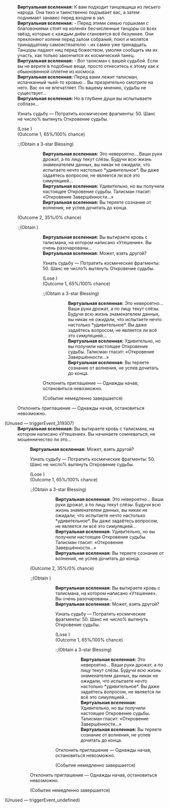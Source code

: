 {{Диалог Начало}}
:'''Виртуальная вселенная:''' К вам подходит танцовщица из лисьего народа. Она тихо и таинственно подзывает вас, а затем поднимает занавес перед входом в зал.
:'''Виртуальная вселенная:''' - Перед этими семью горшками с благовониями стоят на коленях бесчисленные танцоры со всех звёзд, которые с каждым днём становятся всё безумнее. Они преклоняют колени перед залом собраний, поют и молятся тринадцатому самоистязателю - их самих уже тринадцать. Танцоры падают ниц перед божеством, умоляя сообщить им их участь, как только закончится их космический танец.
:'''Виртуальная вселенная:''' - Вот талисман с вашей судьбой. Если вы не верите в подобные вещи, просто отнеситесь к этому как к обыкновенной сплетне из космоса.
:'''Виртуальная вселенная:''' Перед вами лежит талисман, испачканный чьей-то кровью... Вы презрительно смотрите на него. Вас он не впечатляет. По вашему мнению, судьбы не существует...
:'''Виртуальная вселенная:''' Но в глубине души вы испытываете соблазн...
:{{Диалог|Звезда}} Узнать судьбу &mdash; Потратить космические фрагменты: 50. Шанс не&nbsp;число% вытянуть Откровение судьбы.
:;(Lose {{Предмет|Космические фрагменты|20|x=50}})
:;(Outcome 1, 65%/100% chance)
::;(Obtain a 3-star Blessing)
:::'''Виртуальная вселенная:''' Это невероятно... Ваши руки дрожат, а по лицу текут слёзы. Будучи всю жизнь знаменателем данных, вы никак не ожидали, что испытаете нечто настолько *удивительное*. Вы даже задаётесь вопросом, не является ли всё это симуляцией...
:::'''Виртуальная вселенная:''' Удивительно, но вы получили настоящее Откровение судьбы. Талисман гласит: «Откровение Завершённости...»
:::'''Виртуальная вселенная:''' Вы теряете сознание от волнения, не успев дочитать до конца.
::;(Событие немедленно завершается)
:;(Outcome 2, 35%/0% chance)
::;(Obtain {{Предмет|Космические фрагменты|20|x=100}})
:::'''Виртуальная вселенная:''' Вы вытираете кровь с талисмана, на котором написано «Утешение». Вы очень разочарованы...
:::'''Виртуальная вселенная:''' Может, взять другой?
:::{{Диалог|Звезда}} Узнать судьбу &mdash; Потратить космические фрагменты: 50. Шанс не&nbsp;число% вытянуть Откровение судьбы.
:::;(Lose {{Предмет|Космические фрагменты|20|x=50}})
:::;(Outcome 1, 65%/100% chance)
::::;(Obtain a 3-star Blessing)
:::::'''Виртуальная вселенная:''' Это невероятно... Ваши руки дрожат, а по лицу текут слёзы. Будучи всю жизнь знаменателем данных, вы никак не ожидали, что испытаете нечто настолько *удивительное*. Вы даже задаётесь вопросом, не является ли всё это симуляцией...
:::::'''Виртуальная вселенная:''' Удивительно, но вы получили настоящее Откровение судьбы. Талисман гласит: «Откровение Завершённости...»
:::::'''Виртуальная вселенная:''' Вы теряете сознание от волнения, не успев дочитать до конца.
::::;(Событие немедленно завершается)
:::{{Диалог|Звезда}} Отклонить приглашение &mdash; Однажды начав, остановиться невозможно.
:::;(Событие немедленно завершается)
:{{Диалог|Звезда}} Отклонить приглашение &mdash; Однажды начав, остановиться невозможно.

;(Unused &mdash; triggerEvent_319307)
:'''Виртуальная вселенная:''' Вы вытираете кровь с талисмана, на котором написано «Утешение». Вы начинаете сомневаться, не мошенничество ли это...
::'''Виртуальная вселенная:''' Может, взять другой?
::{{Диалог|Звезда}} Узнать судьбу &mdash; Потратить космические фрагменты: 50. Шанс не&nbsp;число% вытянуть Откровение судьбы.
::;(Lose {{Предмет|Космические фрагменты|20|x=50}})
::;(Outcome 1, 65%/100% chance)
:::;(Obtain a 3-star Blessing)
::::'''Виртуальная вселенная:''' Это невероятно... Ваши руки дрожат, а по лицу текут слёзы. Будучи всю жизнь знаменателем данных, вы никак не ожидали, что испытаете нечто настолько *удивительное*. Вы даже задаётесь вопросом, не является ли всё это симуляцией...
::::'''Виртуальная вселенная:''' Удивительно, но вы получили настоящее Откровение судьбы. Талисман гласит: «Откровение Завершённости...»
::::'''Виртуальная вселенная:''' Вы теряете сознание от волнения, не успев дочитать до конца.
:::;(Событие немедленно завершается)
::;(Outcome 2, 35%/0% chance)
:::;(Obtain {{Предмет|Космические фрагменты|20|x=100}})
::::'''Виртуальная вселенная:''' Вы вытираете кровь с талисмана, на котором написано «Утешение». Вы очень разочарованы...
::::'''Виртуальная вселенная:''' Может, взять другой?
::::{{Диалог|Звезда}} Узнать судьбу &mdash; Потратить космические фрагменты: 50. Шанс не&nbsp;число% вытянуть Откровение судьбы.
::::;(Lose {{Предмет|Космические фрагменты|20|x=50}})
::::;(Outcome 1, 65%/100% chance)
:::::;(Obtain a 3-star Blessing)
::::::'''Виртуальная вселенная:''' Это невероятно... Ваши руки дрожат, а по лицу текут слёзы. Будучи всю жизнь знаменателем данных, вы никак не ожидали, что испытаете нечто настолько *удивительное*. Вы даже задаётесь вопросом, не является ли всё это симуляцией...
::::::'''Виртуальная вселенная:''' Удивительно, но вы получили настоящее Откровение судьбы. Талисман гласит: «Откровение Завершённости...»
::::::'''Виртуальная вселенная:''' Вы теряете сознание от волнения, не успев дочитать до конца.
:::::;(Событие немедленно завершается)
::::{{Диалог|Звезда}} Отклонить приглашение &mdash; Однажды начав, остановиться невозможно.
::::;(Событие немедленно завершается)
::{{Диалог|Звезда}} Отклонить приглашение &mdash; Однажды начав, остановиться невозможно.
::;(Событие немедленно завершается)

;(Unused &mdash; triggerEvent_undefined)

{{Диалог Конец}}